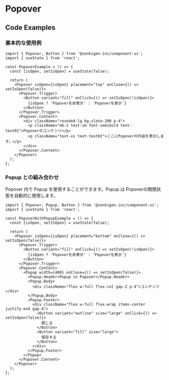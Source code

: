 
<Meta title="Popover" of={PopoverStories} />

# Popover

<Canvas />

<Controls of={Component} />

## Code Examples

### 基本的な使用例

```tsx
import { Popover, Button } from '@zenkigen-inc/component-ui';
import { useState } from 'react';

const PopoverExample = () => {
  const [isOpen, setIsOpen] = useState(false);

  return (
    <Popover isOpen={isOpen} placement="top" onClose={() => setIsOpen(false)}>
      <Popover.Trigger>
        <Button variant="fill" onClick={() => setIsOpen(!isOpen)}>
          {isOpen ? 'Popoverを非表示' : 'Popoverを表示'}
        </Button>
      </Popover.Trigger>
      <Popover.Content>
        <div className="rounded-lg bg-slate-200 p-4">
          <p className="mb-2 text-sm font-semibold text-text01">Popoverのコンテンツ</p>
          <p className="text-xs text-text02">ここにPopoverの内容を表示します。</p>
        </div>
      </Popover.Content>
    </Popover>
  );
};
```

### Popup との組み合わせ

Popover 内で Popup を使用することができます。Popup は Popoverの開閉状態を自動的に使用します。

```tsx
import { Popover, Popup, Button } from '@zenkigen-inc/component-ui';
import { useState } from 'react';

const PopoverWithPopupExample = () => {
  const [isOpen, setIsOpen] = useState(false);

  return (
    <Popover isOpen={isOpen} placement="bottom" onClose={() => setIsOpen(false)}>
      <Popover.Trigger>
        <Button variant="fill" onClick={() => setIsOpen(!isOpen)}>
          {isOpen ? 'Popoverを非表示' : 'Popoverを表示'}
        </Button>
      </Popover.Trigger>
      <Popover.Content>
        <Popup width={400} onClose={() => setIsOpen(false)}>
          <Popup.Header>Popup in Popover</Popup.Header>
          <Popup.Body>
            <div className="flex w-full flex-col gap-2 p-4">コンテンツ</div>
          </Popup.Body>
          <Popup.Footer>
            <div className="flex w-full flex-wrap items-center justify-end gap-4">
              <Button variant="outline" size="large" onClick={() => setIsOpen(false)}>
                閉じる
              </Button>
              <Button variant="fill" size="large">
                保存する
              </Button>
            </div>
          </Popup.Footer>
        </Popup>
      </Popover.Content>
    </Popover>
  );
};
```
